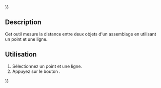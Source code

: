{{UnfinishedDocu{{#translation:}}}}
<languages/>

{{Docnav/fr
|[[Assembly3_MeasurePoints/fr|Mesure point à point]]
|[[Assembly3_MeasurePointPlane/fr|Mesure point au plan]]
|[[Assembly3_Workbench/fr|Assembly3]]
|IconL=Assembly_MeasurePointDistance.svg
|IconR=Assembly_MeasurePointPlaneDistance.svg
|IconC=Assembly3_workbench_icon.svg
}}

{{GuiCommand/fr
|Name=Assembly3 MeasurePointLine
|Name/fr=Assembly3 Mesure point à la ligne
|Icon=Assembly_MeasurePointLineDistance.svg
|Workbenches=[[Assembly3_Workbench/fr|Assembly3]]
}}

== Description ==

Cet outil mesure la distance entre deux objets d'un assemblage en utilisant un point et une ligne.

==Utilisation== 

# Sélectionnez un point et une ligne.
# Appuyez sur le bouton {{Button|[[Image:Assembly_MeasurePointLineDistance.svg|16px]] [[Assembly3_MeasurePointLine/fr|Measure point to line]]}}.


{{Docnav/fr
|[[Assembly3_MeasurePoints/fr|Mesure point à point]]
|[[Assembly3_MeasurePointPlane/fr|Mesure point au plan]]
|[[Assembly3_Workbench/fr|Assembly3]]
|IconL=Assembly_MeasurePointDistance.svg
|IconR=Assembly_MeasurePointPlaneDistance.svg
|IconC=Assembly3_workbench_icon.svg
}}

{{Userdocnavi{{#translation:}}}}